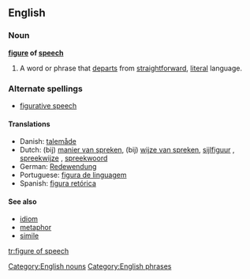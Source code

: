 ==English==

===Noun===
'''[[figure]] of [[speech]]'''

# A word or phrase that [[departs]] from [[straightforward]], [[literal]] language.

===Alternate spellings===
*[[figurative speech]]

====Translations====
{{top}}
*Danish: [[talemåde]] {{c}}
*Dutch: (bij) [[manier van spreken]], (bij) [[wijze van spreken]], [[sijlfiguur]]  {{m}}, [[spreekwijze]] {{f}}, [[spreekwoord]] {{n}}
*German: [[Redewendung]] {{f}}
*Portuguese: [[figura de linguagem]]
*Spanish: [[figura retórica]] {{f}}

====See also====
*[[idiom]]
*[[metaphor]]
*[[simile]]

[[Category:English nouns]]
[[Category:English phrases]]

[[tr:figure of speech]]